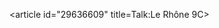 <article id="29636609" title=Talk:Le Rhône 9C>
	<talkpage id="29636609" title="Talk:Le Rhône 9C">
{{WPAVIATION|class=B
| b1 &lt;!--Referencing &amp; citations--&gt; =y
| b2 &lt;!--Coverage &amp; accuracy    --&gt; =y
| b3 &lt;!--Structure              --&gt; =y
| b4 &lt;!--Grammar &amp; style        --&gt; =y
| b5 &lt;!--Supporting materials   --&gt; =y
|engines=yes}}
	</talkpage>
</article>